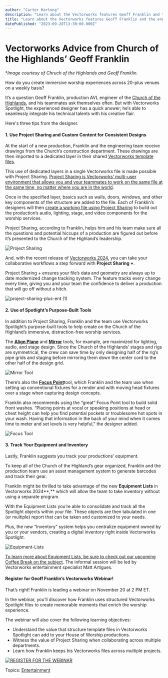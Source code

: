 ```yaml
---
author: "Carter Hartong"
description: "Learn about the Vectorworks features Geoff Franklin and the engineering team use for the Church of the Highlands worship environments."
title: "Learn about the Vectorworks features Geoff Franklin and the engineering team use for the Church of the Highlands worship environments." 
datePublished: "2023-09-28T13:30:00.000Z"
---
```

# Vectorworks Advice from Church of the Highlands’ Geoff Franklin

\*_Image courtesy of Chruch of the Highlands and Geoff Franklin._

How do you create immersive worship experiences across 20-plus venues on a weekly basis?

It’s a question Geoff Franklin, production AVL engineer of the [Church of the Highlands](https://www.churchofthehighlands.com/), and his teammates ask themselves often. But with Vectorworks Spotlight, the experienced designer has a quick answer; he‘s able to seamlessly integrate his technical talents with his creative flair.

Here's three tips from the designer.

#### 1\. Use Project Sharing and Custom Content for Consistent Designs

At the start of a new production, Franklin and the engineering team receive drawings from the Church’s construction department. These drawings are then imported to a dedicated layer in their shared [Vectorworks template files](../../../net/vectorworks/blog/a-template-file-crash-course-vectorworks.html). 

This use of dedicated layers in a single Vectorworks file is made possible with Project Sharing. [Project Sharing is Vectorworks’ multi-user environment that allows you and your teammates to work on the same file at the same time, no matter where you are in the world](../../../net/vectorworks/blog/an-overview-of-project-sharing-in-vectorworks-software.html).

Once in the specified layer, basics such as walls, doors, windows, and other key components of the structure are added to the file. Each of Franklin’s designers will then [create a working file using Project Sharing](https://app-help.vectorworks.net/2023/eng/VW2023%5FGuide/ProjectSharing/Creating%5Fand%20editing%20a%5Fworking%5Ffile.htm?rhsearch=working%20file&rhhlterm=working%20work%20file%20files) to build out the production’s audio, lighting, stage, and video components for the worship services. 

Project Sharing, according to Franklin, helps him and his team make sure all the questions and potential hiccups of a production are figured out before it’s presented to the Church of the Highland’s leadership.

![Project Sharing](https://blog.vectorworks.net/hs-fs/hubfs/Blog%20Images/090723_ENT%20Geoff%20Franklin%20HOW/Project%20Sharing.png?width=1440&height=810&name=Project%20Sharing.png)

And, with the recent release of [Vectorworks 2024](https://www.vectorworks.net/2024), you can take your collaborative workflows a step forward with **Project Sharing +**.

Project Sharing + ensures your file’s data and geometry are always up to date modernized change tracking system. The feature tracks every change every time, giving you and your team the confidence to deliver a production that will go off without a hitch.

![project-sharing-plus-ent (1)](https://blog.vectorworks.net/hs-fs/hubfs/Blog%20Images/090723_ENT%20Geoff%20Franklin%20HOW/project-sharing-plus-ent%20(1).png?width=1440&height=810&name=project-sharing-plus-ent%20(1).png)

#### 2\. Use of Spotlight’s Purpose-Built Tools

In addition to Project Sharing, Franklin and the team use Vectorworks Spotlight’s purpose-built tools to help create on the Church of the Highland’s immersive, distraction-free worship services.

The [**Align Plane**](https://app-help.vectorworks.net/2023/eng/VW2023%5FGuide/Basic2/Aligning%5Fobjects%5Fto%5Fthe%5Fworking%5Fplane.htm?rhsearch=mirror%20tool&rhhlterm=mirror%20tool%20tools) and [**Mirror**](https://app-help.vectorworks.net/2023/eng/VW2023%5FGuide/EventDesign1/Event%5Fdesign.htm?rhsearch=align%20tool&rhhlterm=align%20aligning%20tool%20tools) tools, for example, are maximized for lighting, audio, and stage design. Since the Church of the Highlands’ stages and rigs are symmetrical, the crew can save time by only designing half of the rig’s pipe grids and staging before mirroring them down the center cord to the other half of the design grid.

![Mirror Tool](https://blog.vectorworks.net/hs-fs/hubfs/Blog%20Images/090723_ENT%20Geoff%20Franklin%20HOW/Mirror%20Tool.png?width=1440&height=810&name=Mirror%20Tool.png)

There’s also the [**Focus Point**](https://app-help.vectorworks.net/2023/eng/VW2023%5FGuide/LightingDesign2/Focusing%5Flighting%5Fdevices.htm?rhhlterm=focus%20tool&rhsearch=focus%20tool)tool, which Franklin and the team use when setting up conventional fixtures for a render and with moving head fixtures over a stage when capturing design concepts.

Franklin also recommends using the “great” Focus Point tool to build solid front washes. “Placing points at vocal or speaking positions at head or chest height can help you find potential pockets or troublesome hot spots in your wash. Having that information in the back of your mind when it comes time to meter and set levels is very helpful,” the designer added.

![Focus Tool](https://blog.vectorworks.net/hs-fs/hubfs/Blog%20Images/090723_ENT%20Geoff%20Franklin%20HOW/Focus%20Tool.png?width=1440&height=814&name=Focus%20Tool.png)

#### 3\. Track Your Equipment and Inventory

Lastly, Franklin suggests you track your productions’ equipment.

To keep all of the Church of the Highland’s gear organized, Franklin and the production team use an asset management system to generate barcodes and track their gear.

Franklin might be thrilled to take advantage of the new **Equipment Lists** in Vectorworks 2024**,** which will allow the team to take inventory without using a separate program.

With the Equipment Lists you’re able to consolidate and track all the Spotlight objects within your file. These objects are then tabulated in one (or multiple) report that can be taken and customized to your needs.

Plus, the new “Inventory” system helps you centralize equipment owned by you or your vendors, creating a digital inventory right inside Vectorworks Spotlight.

![Equipment-Lists](https://blog.vectorworks.net/hs-fs/hubfs/Blog%20Images/090723_ENT%20Geoff%20Franklin%20HOW/Equipment-Lists.png?width=1920&height=1080&name=Equipment-Lists.png)

[To learn more about Equipment Lists, be sure to check out our upcoming Coffee Break on the subject](https://register.gotowebinar.com/rt/7054627565205440350). The informal session will be led by Vectorworks entertainment specialist Matt Artigues.

#### Register for Geoff Franklin’s Vectorworks Webinar! 

That’s right! Franklin is leading a webinar on November 20 at 2 PM ET.

In the webinar, you’ll discover how Franklin uses structured Vectorworks Spotlight files to create memorable moments that enrich the worship experience.

The webinar will also cover the following learning objectives:

* Understand the value that structure template files in Vectorworks Spotlight can add to your House of Worship productions.
* Witness the value of Project Sharing when collaborating across multiple departments.
* Learn how Franklin keeps his Vectorworks files across multiple projects.

[![REGISTER FOR THE WEBINAR](https://no-cache.hubspot.com/cta/default/3018241/a8089157-45c5-4d3d-88d1-b8d3441f00f6.png)](https://cta-redirect.hubspot.com/cta/redirect/3018241/a8089157-45c5-4d3d-88d1-b8d3441f00f6) 

 Topics: [Entertainment](https://blog.vectorworks.net/topic/entertainment) 

 